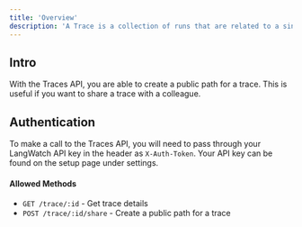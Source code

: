 ```yaml
---
title: 'Overview'
description: 'A Trace is a collection of runs that are related to a single operation'
---
```


## Intro

With the Traces API, you are able to create a public path for a trace. This is useful if you want to share a trace with a colleague.

## Authentication

To make a call to the Traces API, you will need to pass through your LangWatch API key in the header as `X-Auth-Token`. Your API key can be found on the setup page under settings.


#### Allowed Methods

- `GET /trace/:id` - Get trace details
- `POST /trace/:id/share` - Create a public path for a trace
